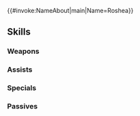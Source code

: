 {{#invoke:NameAbout|main|Name=Roshea}}{{HeroPage Tabs}}
{{Hero Infobox
|Name=Roshea
|Title=Coyote's Faithful
|WeaponType=Blue Lance
|MoveType=Cavalry
|Origin=Fire Emblem: Mystery of the Emblem
|Gender=Male
|actorEN=Josey Montana McCoy
|actorJP=堀江瞬
|artist=叶之明
|randomStartTime=2021-11-18T07:00:00Z
|additionDate=October 18, 2021
|releaseDate=October 18, 2021
|poolDate=November 5, 2021
|poolRarities=3,4
|cv1=1
|cv2=600500
|TagID=ロシェ
|InternalID=720
|Properties=
|description=Member of the Coyote's Men of Aurelis. After the War of Shadows, he retired from the army but eventually returned to the field. Appears in Fire Emblem: Mystery of the Emblem.
}}
{{Stats Page
|Lv1HP=17|Lv1ATK=10|Lv1SPD=9|Lv1DEF=10|Lv1RES=4
|GRHP=55|GRATK=65|GRSPD=60|GRDEF=65|GRRES=40
}}
==Skills==
===Weapons===
{{Weapons Table
|weapon1=Iron Lance
|weapon1Default=1
|weapon1Unlock=1
|weapon2=Steel Lance
|weapon2Default=2
|weapon2Unlock=2
|weapon3=Stout Lance
|weapon3Default=4
|weapon3Unlock=3
|weapon4=Stout Lance+
|weapon4Default=5
|weapon4Unlock=5
}}
===Assists===
{{Assists Table
|assist1=Draw Back
|assist1Default=4
|assist1Unlock=3
}}
===Specials===
{{Specials Table}}
===Passives===
{{Passives Table
|passiveA1=Spd/Def Form 1
|passiveA2=Spd/Def Form 2
|passiveA3=Spd/Def Form 3
|passiveA1Unlock=1
|passiveA2Unlock=2
|passiveA3Unlock=4
|passiveC1=Distant Guard 1
|passiveC2=Distant Guard 2
|passiveC3=Distant Guard 3
|passiveC1Unlock=3
|passiveC2Unlock=4
|passiveC3Unlock=5
}}
{{Heroes Navbox}}